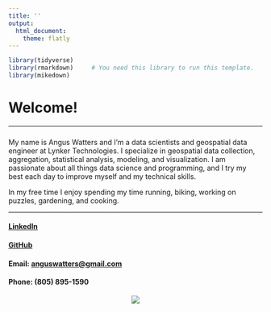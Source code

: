 ```yaml
---
title: ''
output:
  html_document:
    theme: flatly
---
```


```r
library(tidyverse)
library(rmarkdown)     # You need this library to run this template.
library(mikedown)   
```

#  **Welcome!**

------------------------------------------------------------------------

###

My name is Angus Watters and I'm a data scientists and geospatial data engineer at Lynker Technologies. I specialize in geospatial data collection, aggregation, statistical analysis, modeling, and visualization. I am passionate about all things data science and programming, and I try my best each day to improve myself and my technical skills.
 
In my free time I enjoy spending my time running, biking, working on puzzles, gardening, and cooking.

------------------------------------------------------------------------

#### [**LinkedIn**](https://www.linkedin.com/in/angus-watters-0521a7209/)<br>

#### [**GitHub**](https://github.com/anguswg-ucsb)<br>

#### **Email:** [anguswatters\@gmail.com](mailto:anguswatters@gmail.com){.email}<br>

#### **Phone:** (805) 895-1590

<center>![](UCSB-about-me.jpg)</center>
